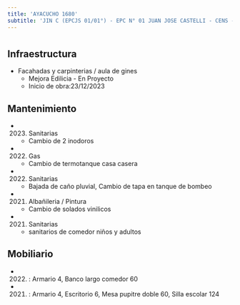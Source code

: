 ```yaml
---
title: 'AYACUCHO 1680'
subtitle: 'JIN C (EPCJS 01/01°) - EPC N° 01 JUAN JOSE CASTELLI - CENS - UGEE N° 01'
---
```


#
## Infraestructura

* Facahadas y carpinterias / aula de gines 
    + Mejora Edilicia - En Proyecto 
    + Inicio de obra:23/12/2023 






## Mantenimiento

*  (2023) Sanitarias 
    + Cambio de 2 inodoros

*  (2022) Gas 
    + Cambio de termotanque casa casera

*  (2022) Sanitarias 
    + Bajada de caño pluvial, Cambio de tapa en tanque de bombeo

*  (2021) Albañileria / Pintura 
    + Cambio de solados vinilicos

*  (2021) Sanitarias 
    + sanitarios de comedor niños y adultos





## Mobiliario

*  (2022) : Armario 4, Banco largo comedor 60 

*  (2021) : Armario 4, Escritorio 6, Mesa pupitre doble 60, Silla escolar 124 



